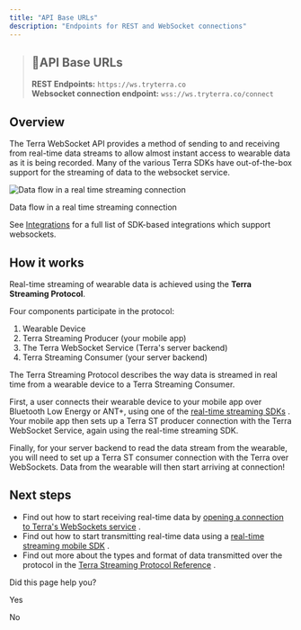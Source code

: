 ```yaml
---
title: "API Base URLs"
description: "Endpoints for REST and WebSocket connections"
---
```

> ## 📘API Base URLs
> 
> **REST Endpoints:** `https://ws.tryterra.co`  
> **Websocket connection endpoint:** `wss://ws.tryterra.co/connect`

## Overview

The Terra WebSocket API provides a method of sending to and receiving from real-time data streams to allow almost instant access to wearable data as it is being recorded. Many of the various Terra SDKs have out-of-the-box support for the streaming of data to the websocket service.

![Data flow in a real time streaming connection](https://files.readme.io/51e8eaf-image.png)

Data flow in a real time streaming connection

See [Integrations](/reference/integrations-1)
 for a full list of SDK-based integrations which support websockets.

## How it works

Real-time streaming of wearable data is achieved using the **Terra Streaming Protocol**.

Four components participate in the protocol:

1.  Wearable Device
2.  Terra Streaming Producer (your mobile app)
3.  The Terra WebSocket Service (Terra's server backend)
4.  Terra Streaming Consumer (your server backend)

The Terra Streaming Protocol describes the way data is streamed in real time from a wearable device to a Terra Streaming Consumer.

First, a user connects their wearable device to your mobile app over Bluetooth Low Energy or ANT+, using one of the [real-time streaming SDKs](/docs/connect-stream)
. Your mobile app then sets up a Terra ST producer connection with the Terra WebSocket Service, again using the real-time streaming SDK.

Finally, for your server backend to read the data stream from the wearable, you will need to set up a Terra ST consumer connection with the Terra over WebSockets. Data from the wearable will then start arriving at connection!

## Next steps

*   Find out how to start receiving real-time data by [opening a connection to Terra's WebSockets service](/docs/terra-streaming-protocol)
    .
*   Find out how to start transmitting real-time data using a [real-time streaming mobile SDK](/docs/connect-stream)
    .
*   Find out more about the types and format of data transmitted over the protocol in the [Terra Streaming Protocol Reference](/reference/terra-streaming-reference)
    .

Did this page help you?

Yes

No
